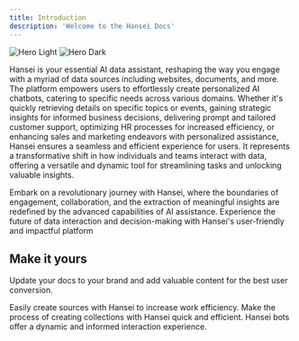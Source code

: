 ```yaml
---
title: Introduction
description: 'Welcome to the Hansei Docs'
---
```


<img
  className="block dark:hidden"
  src="/images/hansei/hero-light.png"
  alt="Hero Light"
/>
<img
  className="hidden dark:block"
  src="/images/hansei/hero-dark.png"
  alt="Hero Dark"
/>

Hansei is your essential AI data assistant, reshaping the way you engage with a myriad of data sources including websites, documents, and more. The platform empowers users to effortlessly create personalized AI chatbots, catering to specific needs across various domains. Whether it's quickly retrieving details on specific topics or events, gaining strategic insights for informed business decisions, delivering prompt and tailored customer support, optimizing HR processes for increased efficiency, or enhancing sales and marketing endeavors with personalized assistance, Hansei ensures a seamless and efficient experience for users. It represents a transformative shift in how individuals and teams interact with data, offering a versatile and dynamic tool for streamlining tasks and unlocking valuable insights.

Embark on a revolutionary journey with Hansei, where the boundaries of engagement, collaboration, and the extraction of meaningful insights are redefined by the advanced capabilities of AI assistance. Experience the future of data interaction and decision-making with Hansei's user-friendly and impactful platform

## Make it yours

Update your docs to your brand and add valuable content for the best user conversion.

<CardGroup cols={2}>
  <Card
    title="Sources"
    icon="code"
    href="/essentials/source"
  >
    Easily create sources with Hansei to increase work efficiency.
  </Card>
  <Card
    title="Collections"
    icon="palette"
    href="/essentials/collection"
  >
    Make the process of creating collections with Hansei quick and efficient.
  </Card>
  <Card
    title="Bots"
    icon="screwdriver-wrench"
    href="/essentials/bot"
  >
    Hansei bots offer a dynamic and informed interaction experience.
  </Card>
</CardGroup>
